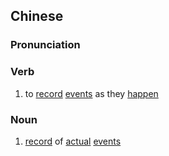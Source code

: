 {{also|纪实}}
==Chinese==
{{zh-forms|s=纪实|alt=記實-considered incorrect}}

===Pronunciation===
{{zh-pron
|m=jìshí
|c=gei2 sat6
|cat=v,n
}}

===Verb===
{{zh-verb}}

# to [[record]] [[event]]s as they [[happen]]

===Noun===
{{zh-noun}}

# [[record]] of [[actual]] [[event]]s